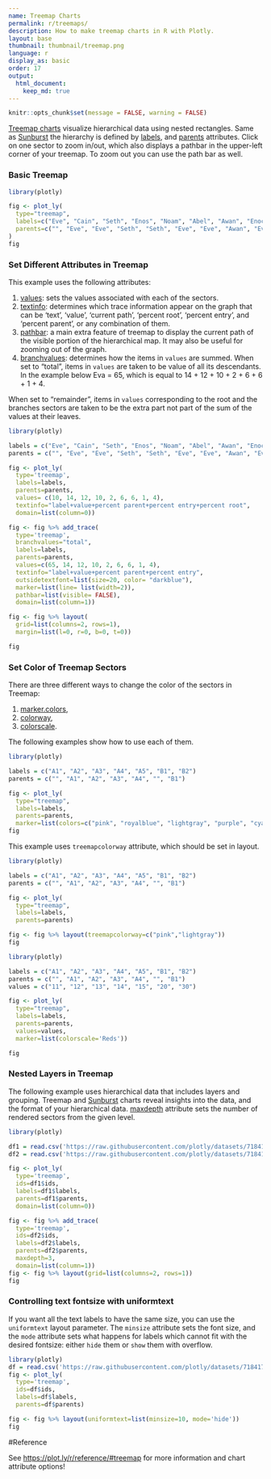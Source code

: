 ```yaml
---
name: Treemap Charts
permalink: r/treemaps/
description: How to make treemap charts in R with Plotly.
layout: base
thumbnail: thumbnail/treemap.png
language: r
display_as: basic
order: 17
output:
  html_document:
    keep_md: true
---
```


```r
knitr::opts_chunk$set(message = FALSE, warning = FALSE)
```
[Treemap charts](https://en.wikipedia.org/wiki/Treemapping) visualize hierarchical data using nested rectangles. Same as [Sunburst](https://plot.ly/r/sunburst-charts/) the hierarchy is defined by [labels](https://plot.ly/r/reference/#treemap-labels), and [parents](https://plot.ly/r/reference/#treemap-parents) attributes. Click on one sector to zoom in/out, which also displays a pathbar in the upper-left corner of your treemap. To zoom out you can use the path bar as well.

### Basic Treemap

```r
library(plotly)

fig <- plot_ly(
  type="treemap",
  labels=c("Eve", "Cain", "Seth", "Enos", "Noam", "Abel", "Awan", "Enoch", "Azura"),
  parents=c("", "Eve", "Eve", "Seth", "Seth", "Eve", "Eve", "Awan", "Eve")
)
fig
```
### Set Different Attributes in Treemap

This example uses the following attributes:

1. [values](https://plot.ly/r/reference/#treemap-values): sets the values associated with each of the sectors.
2. [textinfo](https://plot.ly/r/reference/#treemap-textinfo): determines which trace information appear on the graph that can be 'text', 'value', 'current path', 'percent root', 'percent entry', and 'percent parent', or any combination of them.
3. [pathbar](https://plot.ly/r/reference/#treemap-pathbar): a main extra feature of treemap to display the current path of the visible portion of the hierarchical map. It may also be useful for zooming out of the graph.
4. [branchvalues](https://plot.ly/r/reference/#treemap-branchvalues): determines how the items in `values` are summed. When set to "total", items in `values` are taken to be value of all its descendants. In the example below Eva = 65, which is equal to 14 + 12 + 10 + 2 + 6 + 6 + 1 + 4.

When set to "remainder", items in `values` corresponding to the root and the branches sectors are taken to be the extra part not part of the sum of the values at their leaves.

```r
library(plotly)

labels = c("Eve", "Cain", "Seth", "Enos", "Noam", "Abel", "Awan", "Enoch", "Azura")
parents = c("", "Eve", "Eve", "Seth", "Seth", "Eve", "Eve", "Awan", "Eve")

fig <- plot_ly(
  type='treemap',
  labels=labels,
  parents=parents,
  values= c(10, 14, 12, 10, 2, 6, 6, 1, 4),
  textinfo="label+value+percent parent+percent entry+percent root",
  domain=list(column=0))

fig <- fig %>% add_trace(
  type='treemap',
  branchvalues="total",
  labels=labels,
  parents=parents,
  values=c(65, 14, 12, 10, 2, 6, 6, 1, 4),
  textinfo="label+value+percent parent+percent entry",
  outsidetextfont=list(size=20, color= "darkblue"),
  marker=list(line= list(width=2)),
  pathbar=list(visible= FALSE),
  domain=list(column=1))

fig <- fig %>% layout(
  grid=list(columns=2, rows=1),
  margin=list(l=0, r=0, b=0, t=0))

fig
```

### Set Color of Treemap Sectors

There are three different ways to change the color of the sectors in Treemap:

1. [marker.colors](https://plot.ly/r/reference/#treemap-marker-colors), 
2. [colorway](https://plot.ly/r/reference/#treemap-colorway), 
3. [colorscale](https://plot.ly/r/reference/#treemap-colorscale). 

The following examples show how to use each of them.

```r
library(plotly)

labels = c("A1", "A2", "A3", "A4", "A5", "B1", "B2")
parents = c("", "A1", "A2", "A3", "A4", "", "B1")

fig <- plot_ly(
  type="treemap",
  labels=labels,
  parents=parents,
  marker=list(colors=c("pink", "royalblue", "lightgray", "purple", "cyan", "lightgray", "lightblue")))
fig
```
This example uses `treemapcolorway` attribute, which should be set in layout.

```r
library(plotly)

labels = c("A1", "A2", "A3", "A4", "A5", "B1", "B2")
parents = c("", "A1", "A2", "A3", "A4", "", "B1")

fig <- plot_ly(
  type="treemap",
  labels=labels,
  parents=parents)

fig <- fig %>% layout(treemapcolorway=c("pink","lightgray"))
fig
```

```r
library(plotly)

labels = c("A1", "A2", "A3", "A4", "A5", "B1", "B2")
parents = c("", "A1", "A2", "A3", "A4", "", "B1")
values = c("11", "12", "13", "14", "15", "20", "30")

fig <- plot_ly(
  type="treemap",
  labels=labels,
  parents=parents,
  values=values,
  marker=list(colorscale='Reds'))

fig
```

### Nested Layers in Treemap

The following example uses hierarchical data that includes layers and grouping. Treemap and [Sunburst](https://plot.ly/r/sunburst-charts/) charts reveal insights into the data, and the format of your hierarchical data. [maxdepth](https://plot.ly/r/reference/#treemap-maxdepth) attribute sets the number of rendered sectors from the given level.

```r
library(plotly)

df1 = read.csv('https://raw.githubusercontent.com/plotly/datasets/718417069ead87650b90472464c7565dc8c2cb1c/sunburst-coffee-flavors-complete.csv')
df2 = read.csv('https://raw.githubusercontent.com/plotly/datasets/718417069ead87650b90472464c7565dc8c2cb1c/coffee-flavors.csv')

fig <- plot_ly(
  type='treemap',
  ids=df1$ids,
  labels=df1$labels,
  parents=df1$parents,
  domain=list(column=0))

fig <- fig %>% add_trace(
  type='treemap',
  ids=df2$ids,
  labels=df2$labels,
  parents=df2$parents,
  maxdepth=3,
  domain=list(column=1))
fig <- fig %>% layout(grid=list(columns=2, rows=1))
fig


```

### Controlling text fontsize with uniformtext

If you want all the text labels to have the same size, you can use the `uniformtext` layout parameter. The `minsize` attribute sets the font size, and the `mode` attribute sets what happens for labels which cannot fit with the desired fontsize: either `hide` them or `show` them with overflow.

```r
library(plotly)
df = read.csv('https://raw.githubusercontent.com/plotly/datasets/718417069ead87650b90472464c7565dc8c2cb1c/sunburst-coffee-flavors-complete.csv')
fig <- plot_ly(
  type='treemap',
  ids=df$ids,
  labels=df$labels,
  parents=df$parents)

fig <- fig %>% layout(uniformtext=list(minsize=10, mode='hide'))
fig
```

#Reference

See [https://plot.ly/r/reference/#treemap](https://plot.ly/r/reference/#treemap) for more information and chart attribute options!
